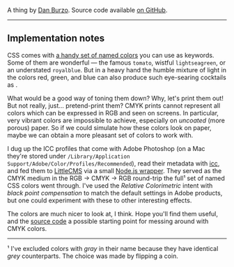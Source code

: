 
A thing by [Dan Burzo](http://danburzo.ro). Source code available [on GitHub](https://github.com/danburzo/webcolors-cmyk).

---

## Implementation notes

CSS comes with [a handy set of named colors](https://drafts.csswg.org/css-color/#named-colors) you can use as keywords. Some of them are wonderful — the famous <TinySwatch color='tomato'/> <code>tomato</code>, wistful <TinySwatch color='lightseagreen'/> <code>lightseagreen</code>, or an understated <TinySwatch color='royalblue'/> <code>royalblue</code>. But in a heavy hand the humble mixture of light in the colors red, green, and blue can also produce such eye-searing cocktails as <TinySwatch color='red'/> <TinySwatch color='green'/> <TinySwatch color='blue'/> <TinySwatch color='cyan'/> <TinySwatch color='magenta'/> <TinySwatch color='yellow'/>.

What would be a good way of toning them down? Why, let's print them out! But not really, just... pretend-print them? CMYK prints cannot represent all colors which can be expressed in RGB and seen on screens. In particular, very vibrant colors are impossible to achieve, especially on _uncoated_ (more porous) paper. So if we could simulate how these colors look on paper, maybe we can obtain a more pleasant set of colors to work with.

I dug up the ICC profiles that come with Adobe Photoshop (on a Mac they're stored under <code>/Library/Application Support/Adobe/Color/Profiles/Recommended</code>), read their metadata with [icc](https://github.com/lovell/icc), and fed them to [LittleCMS](http://www.littlecms.com/) via a small [Node.js wrapper](https://github.com/danburzo/node-lcms). They served as the CMYK medium in the RGB → CMYK → RGB round-trip the full¹ set of named CSS colors went through. I've used the _Relative Colorimetric_ intent with _black point compensation_ to match the default settings in Adobe products, but one could experiment with these to other interesting effects.

The colors are much nicer to look at, I think. Hope you'll find them useful, and the [source code](https://github.com/danburzo/webcolors-cmyk) a possible starting point for messing around with CMYK colors.

---

¹ I've excluded colors with <em>gray</em> in their name because they have identical <em>grey</em> counterparts. The choice was made by flipping a coin.<br/>

